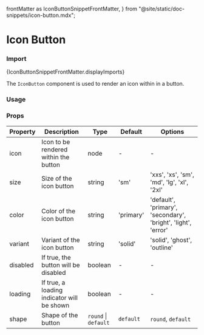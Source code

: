   frontMatter as IconButtonSnippetFrontMatter,
} from "@site/static/doc-snippets/icon-button.mdx";

# Icon Button

### Import

<CodeBlock language="jsx">
  {IconButtonSnippetFrontMatter.displayImports}
</CodeBlock>

The `IconButton` component is used to render an icon within in a button.

### Usage

<IconButtonSnippet />

### Props

| Property | Description                                | Type                 | Default   | Options                                                       |
| -------- | ------------------------------------------ | -------------------- | --------- | ------------------------------------------------------------- |
| icon     | Icon to be rendered within the button      | node                 | -         | -                                                             |
| size     | Size of the icon button                    | string               | 'sm'      | 'xxs', 'xs', 'sm', 'md', 'lg', 'xl', '2xl'                    |
| color    | Color of the icon button                   | string               | 'primary' | 'default', 'primary', 'secondary', 'bright', 'light', 'error' |
| variant  | Variant of the icon button                 | string               | 'solid'   | 'solid', 'ghost', 'outline'                                   |
| disabled | If true, the button will be disabled       | boolean              | -         | -                                                             |
| loading  | If true, a loading indicator will be shown | boolean              | -         | -                                                             |
| shape    | Shape of the button                        | `round` \| `default` | `default` | `round`, `default`                                            |
